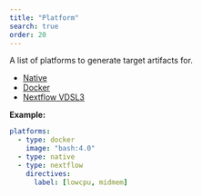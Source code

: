 ```yaml
---
title: "Platform"
search: true
order: 20
---
```


A list of platforms to generate target artifacts for.

 * [Native](/reference/config/platforms/native/#)
 * [Docker](/reference/config/platforms/docker/#)
 * [Nextflow VDSL3](/reference/config/platforms/nextflow/#)


**Example:**

```yaml
platforms:
  - type: docker
    image: "bash:4.0"
  - type: native
  - type: nextflow
    directives:
      label: [lowcpu, midmem]

```

